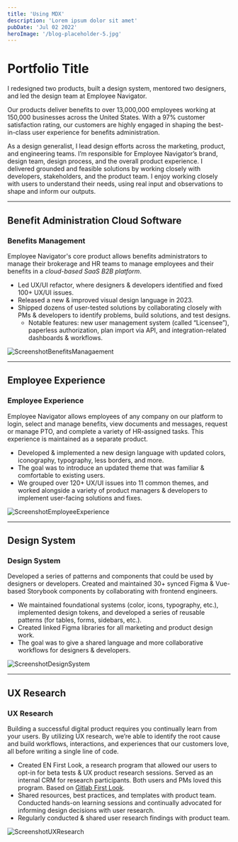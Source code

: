 ```yaml
---
title: 'Using MDX'
description: 'Lorem ipsum dolor sit amet'
pubDate: 'Jul 02 2022'
heroImage: '/blog-placeholder-5.jpg'
---
```

# Portfolio Title

I redesigned two products, built a design system, mentored two designers, and led the design team at Employee Navigator.

Our products deliver benefits to over 13,000,000 employees working at 150,000 businesses across the United States. With a 97% customer satisfaction rating, our customers are highly engaged in shaping the best-in-class user experience for benefits administration.

As a design generalist, I lead design efforts across the marketing, product, and engineering teams. I’m responsible for Employee Navigator’s brand, design team, design process, and the overall product experience. I delivered grounded and feasible solutions by working closely with developers, stakeholders, and the product team. I enjoy working closely with users to understand their needs, using real input and observations to shape and inform our outputs.

---

## Benefit Administration Cloud Software

### Benefits Management

Employee Navigator's core product allows benefits administrators to manage their brokerage and HR teams to manage employees and their benefits in a *cloud-based SaaS B2B platform*.

- Led UX/UI refactor, where designers & developers identified and fixed 100+ UX/UI issues.
- Released a new & improved visual design language in 2023.
- Shipped dozens of user-tested solutions by collaborating closely with PMs & developers to identify problems, build solutions, and test designs.
  - Notable features: new user management system (called “Licensee”), paperless authorization, plan import via API, and integration-related dashboards & workflows.

![ScreenshotBenefitsManagaement](path/to/ScreenshotBenefitsManagaement.png)

---

## Employee Experience

### Employee Experience

Employee Navigator allows employees of any company on our platform to login, select and manage benefits, view documents and messages, request or manage PTO, and complete a variety of HR-assigned tasks. This experience is maintained as a separate product.

- Developed & implemented a new design language with updated colors, iconography, typography, less borders, and more.
- The goal was to introduce an updated theme that was familiar & comfortable to existing users.
- We grouped over 120+ UX/UI issues into 11 common themes, and worked alongside a variety of product managers & developers to implement user-facing solutions and fixes.

![ScreenshotEmployeeExperience](path/to/ScreenshotEmployeeExperience.png)

---

## Design System

### Design System

Developed a series of patterns and components that could be used by designers or developers. Created and maintained 30+ synced Figma & Vue-based Storybook components by collaborating with frontend engineers.

- We maintained foundational systems (color, icons, typography, etc.), implemented design tokens, and developed a series of reusable patterns (for tables, forms, sidebars, etc.).
- Created linked Figma libraries for all marketing and product design work.
- The goal was to give a shared language and more collaborative workflows for designers & developers.

![ScreenshotDesignSystem](path/to/ScreenshotDesignSystem.png)

---

## UX Research

### UX Research

Building a successful digital product requires you continually learn from your users. By utilizing UX research, we’re able to identify the root cause and build workflows, interactions, and experiences that our customers love, all before writing a single line of code.

- Created EN First Look, a research program that allowed our users to opt-in for beta tests & UX product research sessions. Served as an internal CRM for research participants. Both users and PMs loved this program. Based on [Gitlab First Look](https://about.gitlab.com/community/gitlab-first-look/).
- Shared resources, best practices, and templates with product team. Conducted hands-on learning sessions and continually advocated for informing design decisions with user research.
- Regularly conducted & shared user research findings with product team.

![ScreenshotUXResearch](path/to/ScreenshotUXResearch.png)